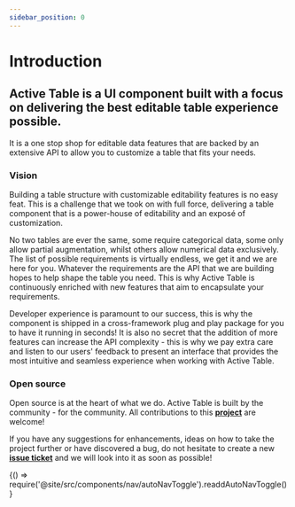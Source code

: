 ```yaml
---
sidebar_position: 0
---
```


# Introduction

<h2 id="#heading-id">
  Active Table is a UI component built with a focus on delivering the best editable table experience possible.
</h2>

It is a one stop shop for editable data features that are backed by an extensive API to allow you to customize a table that fits your needs.

### Vision

Building a table structure with customizable editability features is no easy feat. This is a challenge that we took on with full force, delivering a table
component that is a power-house of editability and an exposé of customization.

No two tables are ever the same, some require categorical data, some only allow partial augmentation, whilst others allow numerical data exclusively.
The list of possible requirements is virtually endless, we get it and we are here for you. Whatever the requirements are the API that we are building hopes to help
shape the table you need. This is why Active Table is continuously enriched with new features that aim to encapsulate your requirements.

Developer experience is paramount to our success, this is why the component is shipped in a cross-framework plug and play package for you to have it running in seconds!
It is also no secret that the addition of more features can increase the API complexity - this is why we pay extra care and listen to our users' feedback to present
an interface that provides the most intuitive and seamless experience when working with Active Table.

### Open source

Open source is at the heart of what we do. Active Table is built by the community - for the community. All contributions to this [**project**](https://github.com/OvidijusParsiunas/active-table) are welcome!

If you have any suggestions for enhancements, ideas on how to take the project further or have discovered a bug, do not hesitate to create a new [**issue ticket**](https://github.com/OvidijusParsiunas/active-table/issues/new/choose) and we will look into it as soon as possible!


<BrowserOnly>{() => require('@site/src/components/nav/autoNavToggle').readdAutoNavToggle()}</BrowserOnly>
